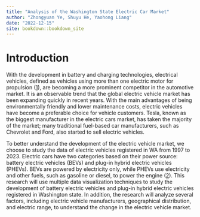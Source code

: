 ```yaml
--- 
title: "Analysis of the Washington State Electric Car Market"
author: "Zhongyuan Ye, Shuyu He, Yaohong Liang"
date: "2022-12-15"
site: bookdown::bookdown_site
---
```


# Introduction

With the development in battery and charging technologies, electrical vehicles, defined as vehicles using more than one electric motor for propulsion ([1](https://en.wikipedia.org/wiki/Electric_vehicle)), are becoming a more prominent competitor in the automotive market. It is an observable trend that the global electric vehicle market has been expanding quickly in recent years. With the main advantages of being environmentally friendly and lower maintenance costs, electric vehicles have become a preferable choice for vehicle customers. Tesla, known as the biggest manufacturer in the electric cars market, has taken the majority of the market; many traditional fuel-based car manufacturers, such as Chevrolet and Ford, also started to sell electric vehicles. 

To better understand the development of the electric vehicle market, we choose to study the data of electric vehicles registered in WA from 1997 to 2023. Electric cars have two categories based on their power source: battery electric vehicles (BEVs) and plug-in hybrid electric vehicles (PHEVs). BEVs are powered by electricity only, while PHEVs use electricity and other fuels, such as gasoline or diesel, to power the engine ([2](https://data.wa.gov/Transportation/Electric-Vehicle-Population-Data/f6w7-q2d2)). This research will use multiple data visualization techniques to study the development of battery electric vehicles and plug-in hybrid electric vehicles registered in Washington state. In addition, the research will analyze several factors, including electric vehicle manufacturers, geographical distribution, and electric range, to understand the change in the electric vehicle market.


